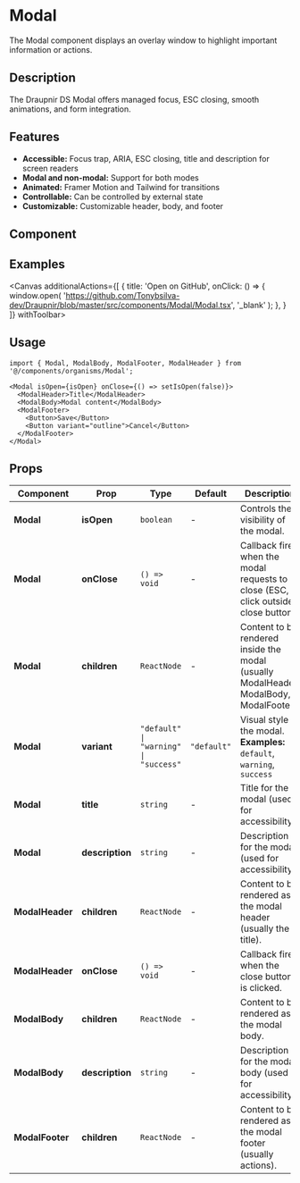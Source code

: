 
<Meta of={ModalStories} component={Modal} />

# Modal

The Modal component displays an overlay window to highlight important information or actions.

## Description
The Draupnir DS Modal offers managed focus, ESC closing, smooth animations, and form integration.

## Features
- **Accessible:** Focus trap, ARIA, ESC closing, title and description for screen readers
- **Modal and non-modal:** Support for both modes
- **Animated:** Framer Motion and Tailwind for transitions
- **Controllable:** Can be controlled by external state
- **Customizable:** Customizable header, body, and footer

## Component
<Primary />
<Controls />

## Examples
<Canvas additionalActions={[
    {
      title: 'Open on GitHub',
      onClick: () => {
        window.open(
          'https://github.com/Tonybsilva-dev/Draupnir/blob/master/src/components/Modal/Modal.tsx',
          '_blank'
        );
      },
    }
  ]}
  withToolbar>
  <Story of={ModalStories.Primary} />
</Canvas>

## Usage

```tsx
import { Modal, ModalBody, ModalFooter, ModalHeader } from '@/components/organisms/Modal';

<Modal isOpen={isOpen} onClose={() => setIsOpen(false)}>
  <ModalHeader>Title</ModalHeader>
  <ModalBody>Modal content</ModalBody>
  <ModalFooter>
    <Button>Save</Button>
    <Button variant="outline">Cancel</Button>
  </ModalFooter>
</Modal>
```

## Props

<table style={{ width: '100%', borderCollapse: 'collapse', margin: '1.5rem 0' }}>
  <thead>
    <tr style={{ background: '#f7f7fa' }}>
      <th style={{ textAlign: 'left', padding: '8px' }}>Component</th>
      <th style={{ textAlign: 'left', padding: '8px' }}>Prop</th>
      <th style={{ textAlign: 'left', padding: '8px' }}>Type</th>
      <th style={{ textAlign: 'left', padding: '8px' }}>Default</th>
      <th style={{ textAlign: 'left', padding: '8px' }}>Description</th>
    </tr>
  </thead>
  <tbody>
    <tr>
      <td><b>Modal</b></td>
      <td><b>isOpen</b></td>
      <td><code>boolean</code></td>
      <td>-</td>
      <td>Controls the visibility of the modal.</td>
    </tr>
    <tr>
      <td><b>Modal</b></td>
      <td><b>onClose</b></td>
      <td><code>() =&gt; void</code></td>
      <td>-</td>
      <td>Callback fired when the modal requests to close (ESC, click outside, close button).</td>
    </tr>
    <tr>
      <td><b>Modal</b></td>
      <td><b>children</b></td>
      <td><code>ReactNode</code></td>
      <td>-</td>
      <td>Content to be rendered inside the modal (usually ModalHeader, ModalBody, ModalFooter).</td>
    </tr>
    <tr>
      <td><b>Modal</b></td>
      <td><b>variant</b></td>
      <td><code>"default" | "warning" | "success"</code></td>
      <td><code>"default"</code></td>
      <td>Visual style of the modal.<br/><b>Examples:</b> <code>default</code>, <code>warning</code>, <code>success</code></td>
    </tr>
    <tr>
      <td><b>Modal</b></td>
      <td><b>title</b></td>
      <td><code>string</code></td>
      <td>-</td>
      <td>Title for the modal (used for accessibility).</td>
    </tr>
    <tr>
      <td><b>Modal</b></td>
      <td><b>description</b></td>
      <td><code>string</code></td>
      <td>-</td>
      <td>Description for the modal (used for accessibility).</td>
    </tr>
    <tr>
      <td><b>ModalHeader</b></td>
      <td><b>children</b></td>
      <td><code>ReactNode</code></td>
      <td>-</td>
      <td>Content to be rendered as the modal header (usually the title).</td>
    </tr>
    <tr>
      <td><b>ModalHeader</b></td>
      <td><b>onClose</b></td>
      <td><code>() =&gt; void</code></td>
      <td>-</td>
      <td>Callback fired when the close button is clicked.</td>
    </tr>
    <tr>
      <td><b>ModalBody</b></td>
      <td><b>children</b></td>
      <td><code>ReactNode</code></td>
      <td>-</td>
      <td>Content to be rendered as the modal body.</td>
    </tr>
    <tr>
      <td><b>ModalBody</b></td>
      <td><b>description</b></td>
      <td><code>string</code></td>
      <td>-</td>
      <td>Description for the modal body (used for accessibility).</td>
    </tr>
    <tr>
      <td><b>ModalFooter</b></td>
      <td><b>children</b></td>
      <td><code>ReactNode</code></td>
      <td>-</td>
      <td>Content to be rendered as the modal footer (usually actions).</td>
    </tr>
  </tbody>
</table>
